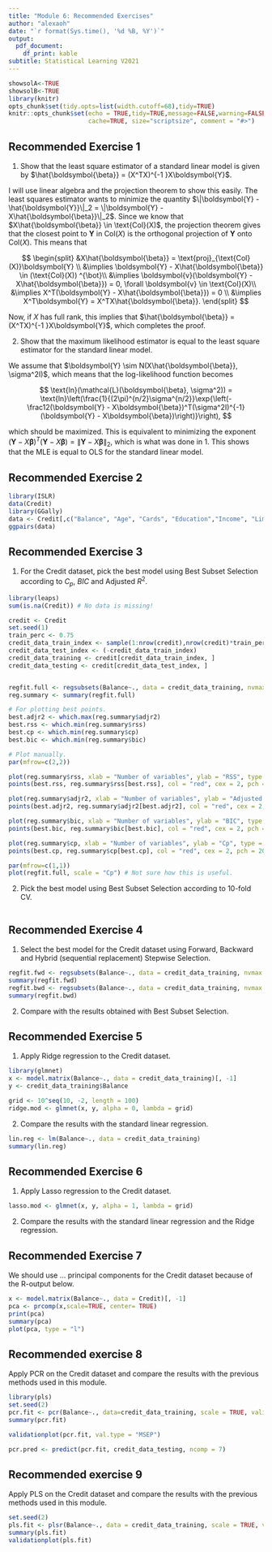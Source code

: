 ```yaml
---
title: "Module 6: Recommended Exercises"
author: "alexaoh"
date: "`r format(Sys.time(), '%d %B, %Y')`"
output: 
  pdf_document:
    df_print: kable
subtitle: Statistical Learning V2021
---
```


```r
showsolA<-TRUE
showsolB<-TRUE
library(knitr)
opts_chunk$set(tidy.opts=list(width.cutoff=68),tidy=TRUE)
knitr::opts_chunk$set(echo = TRUE,tidy=TRUE,message=FALSE,warning=FALSE,strip.white=TRUE,prompt=FALSE,
                      cache=TRUE, size="scriptsize", comment = "#>")
```

## Recommended Exercise 1

1. Show that the least square estimator of a standard linear model is given by $\hat{\boldsymbol{\beta}} = (X^TX)^{-1 }X\boldsymbol{Y}$. 

I will use linear algebra and the projection theorem to show this easily. The least squares estimator wants to minimize the quantity $\|\boldsymbol{Y} - \hat{\boldsymbol{Y}}\|_2 = \|\boldsymbol{Y} - X\hat{\boldsymbol{\beta}}\|_2$. Since we know that $X\hat{\boldsymbol{\beta}} \in \text{Col}(X)$, the projection theorem gives that the closest point to $\boldsymbol{Y}$ in $\text{Col}(X)$ is the orthogonal projection of $\boldsymbol{Y}$ onto $\text{Col}(X)$. This means that 

$$
\begin{split}
&X\hat{\boldsymbol{\beta}} = \text{proj}_{\text{Col}(X)}\boldsymbol{Y} \\
&\implies \boldsymbol{Y} - X\hat{\boldsymbol{\beta}} \in (\text{Col}(X)) ^{\bot}\\
&\implies \boldsymbol{v}(\boldsymbol{Y} - X\hat{\boldsymbol{\beta}}) = 0, \forall \boldsymbol{v} \in \text{Col}(X)\\
&\implies X^T(\boldsymbol{Y} - X\hat{\boldsymbol{\beta}}) = 0 \\
&\implies X^T\boldsymbol{Y} = X^TX\hat{\boldsymbol{\beta}}.
\end{split}
$$

Now, if $X$ has full rank, this implies that $\hat{\boldsymbol{\beta}} = (X^TX)^{-1 }X\boldsymbol{Y}$, which completes the proof. 

2. Show that the maximum likelihood estimator is equal to the least square estimator for the standard linear model. 

We assume that $\boldsymbol{Y} \sim N(X\hat{\boldsymbol{\beta}}, \sigma^2I)$, which means that the log-likelihood function becomes

$$
\text{ln}(\mathcal{L}(\boldsymbol{\beta}, \sigma^2)) = \text{ln}\left(\frac{1}{(2\pi)^{n/2}\sigma^{n/2}}\exp{\left(-\frac12(\boldsymbol{Y} - X\boldsymbol{\beta})^T(\sigma^2I)^{-1}(\boldsymbol{Y} - X\boldsymbol{\beta})\right)}\right), 
$$

which should be maximized. This is equivalent to minimizing the exponent $(\boldsymbol{Y} - X\boldsymbol{\beta})^T(\boldsymbol{Y} - X\boldsymbol{\beta})= \|\boldsymbol{Y} - X\boldsymbol{\beta}\|_2$, which is what was done in 1. This shows that the MLE is equal to OLS for the standard linear model. 

## Recommended Exercise 2

```r
library(ISLR)
data(Credit)
library(GGally)
data <- Credit[,c("Balance", "Age", "Cards", "Education","Income", "Limit", "Rating")]
ggpairs(data)
```

## Recommended Exercise 3

1. For the Credit dataset, pick the best model using Best Subset Selection according to $C_p$, $BIC$ and Adjusted $R^2$. 

```r
library(leaps)
sum(is.na(Credit)) # No data is missing!

credit <- Credit
set.seed(1)
train_perc <- 0.75
credit_data_train_index <- sample(1:nrow(credit),nrow(credit)*train_perc)
credit_data_test_index <- (-credit_data_train_index)
credit_data_training <- credit[credit_data_train_index, ]
credit_data_testing <- credit[credit_data_test_index, ]


regfit.full <- regsubsets(Balance~., data = credit_data_training, nvmax = 12)
reg.summary <- summary(regfit.full)

# For plotting best points. 
best.adjr2 <- which.max(reg.summary$adjr2)
best.rss <- which.min(reg.summary$rss)
best.cp <- which.min(reg.summary$cp)
best.bic <- which.min(reg.summary$bic)

# Plot manually. 
par(mfrow=c(2,2))

plot(reg.summary$rss, xlab = "Number of variables", ylab = "RSS", type = "l")
points(best.rss, reg.summary$rss[best.rss], col = "red", cex = 2, pch = 20)

plot(reg.summary$adjr2, xlab = "Number of variables", ylab = "Adjusted R2", type = "l")
points(best.adjr2, reg.summary$adjr2[best.adjr2], col = "red", cex = 2, pch = 20)

plot(reg.summary$bic, xlab = "Number of variables", ylab = "BIC", type = "l")
points(best.bic, reg.summary$bic[best.bic], col = "red", cex = 2, pch = 20)

plot(reg.summary$cp, xlab = "Number of variables", ylab = "Cp", type = "l")
points(best.cp, reg.summary$cp[best.cp], col = "red", cex = 2, pch = 20)

par(mfrow=c(1,1))
plot(regfit.full, scale = "Cp") # Not sure how this is useful. 
```

2. Pick the best model using Best Subset Selection according to 10-fold CV.
\textcolor{red}{This seems like a lot, so is skipped for now!}

```r

```

## Recommended Exercise 4
1. Select the best model for the Credit dataset using Forward, Backward and Hybrid (sequential replacement) Stepwise Selection.

```r
regfit.fwd <- regsubsets(Balance~., data = credit_data_training, nvmax = 12, method = "forward")
summary(regfit.fwd)
regfit.bwd <- regsubsets(Balance~., data = credit_data_training, nvmax = 12, method = "backward")
summary(regfit.bwd)
```


2. Compare with the results obtained with Best Subset Selection. 

\textcolor{red}{Do more on this task later also!!}

## Recommended Exercise 5

1. Apply Ridge regression to the Credit dataset. 

```r
library(glmnet)
x <- model.matrix(Balance~., data = credit_data_training)[, -1]
y <- credit_data_training$Balance

grid <- 10^seq(10, -2, length = 100)
ridge.mod <- glmnet(x, y, alpha = 0, lambda = grid)
```


2. Compare the results with the standard linear regression.

```r
lin.reg <- lm(Balance~., data = credit_data_training)
summary(lin.reg)
```


## Recommended Exercise 6

1. Apply Lasso regression to the Credit dataset. 

```r
lasso.mod <- glmnet(x, y, alpha = 1, lambda = grid)
```

2. Compare the results with the standard linear regression and the Ridge regression. 


## Recommended Exercise 7

We should use ... principal components for the Credit dataset because of the R-output below.

\textcolor{red}{This depends on how much variance one wants to explain vs. how much one wants to reduce the dimensionality of the data. }

```r
x <- model.matrix(Balance~., data = Credit)[, -1]
pca <- prcomp(x,scale=TRUE, center= TRUE)
print(pca)
summary(pca)
plot(pca, type = "l")
```

\textcolor{red}{LF does not have ID as a column, why? Something I missed earlier?}

## Recommended exercise 8

Apply PCR on the Credit dataset and compare the results with the previous methods used in this module. 

```r
library(pls)
set.seed(2)
pcr.fit <- pcr(Balance~., data=credit_data_training, scale = TRUE, validation = "CV")
summary(pcr.fit)

validationplot(pcr.fit, val.type = "MSEP")

pcr.pred <- predict(pcr.fit, credit_data_testing, ncomp = 7)
```


## Recommended exercise 9

Apply PLS on the Credit dataset and compare the results with the previous methods used in this module. 

```r
set.seed(2)
pls.fit <- plsr(Balance~., data = credit_data_training, scale = TRUE, validation = "CV")
summary(pls.fit)
validationplot(pls.fit)
```

